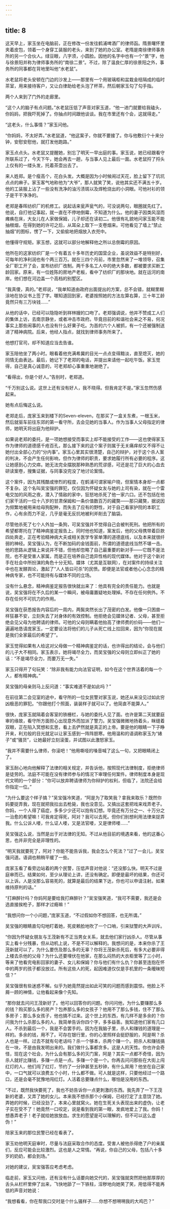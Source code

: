 ```yaml
---
---
---
```

title: 8
---




这天早上，家玉坐在电脑前，正在修改一份发往鹤浦啤酒厂的律师函。隋景曙怀里夹着皮包，领着一个身穿工装服的老头，来到了她的办公室。老隋是南徐律师事务所的另一个合伙人。绿豆眼，八字须，小圆脸。因他的名字中也有一个“景”字，他与徐景阳并称为律师事务所的“南徐二景”。不过，除了温良仁厚的徐景阳之外，事务所的同事都在背地里叫他“水老鼠”。

水老鼠将老头安顿在门边的沙发上——那里有一个用玻璃柜和盆栽金桔隔成的临时茶室，用来接待客户，又让白律助给老头泡了杯茶，然后朝家玉勾了勾手指。

两个人来到了门外的走廊里。

“这个人的脑子有点问题。”水老鼠压低了声音对家玉道，“他一进门就要给我磕头，你妈妈，把我吓死掉了。你抽点时间跟他谈谈。我在市里还有个会，这就得走。”

“这老头，什么事情？”家玉问他。

“你妈妈，不太好弄。”水老鼠道，“他这案子，你就不要接了。你与他敷衍个十来分钟，安慰安慰他，就打发他跑路。”

家玉点点头。水老鼠又提醒她，别忘了明天一早出庭的事。家玉说，她已经跟看守所联系过了，今天下午，她会再去一趟，与当事人见上最后一面。水老鼠捋了捋头上仅有的一缕头发，托着茶壶出去了。

来人姓郑。是个瘦高个，花白头发。大概是因为小时候闹过天花，脸上留下了坑坑点点的麻子。家玉客气地称他为“大爷”，那人就笑了笑，说他其实还不满五十岁。他的工装服上沾了一些没有洗净的油污渍斑以及焊枪烧出的小洞眼。可他衬衫的领子是干干净净的。

老郑是春晖纺织厂的机修工。说起话来瓮声瓮气的，可没说两句，眼圈就先红了。他说，自打他记事起，就一直在不停地倒霉，不知道为什么。他的妻子因类风湿而瘫痪在床，大女儿在人家做保姆，儿子却还在读初二。他很有礼貌地问家玉能不能抽根烟，在得到她的许可之后，从耳朵上取下一支卷烟来。可他看见了墙上“禁止抽烟”的图标，愣了一下，又偷偷地把烟放入衣兜中。

他懂得守规矩。家玉想，这就可以部分地解释他之所以总倒霉的原因。

他所在的这家纺织厂是一个有着五十多年历史的国营企业，虽说效益不是特别好，可每年的净利润也有个两三百万。就在三四个月前，市里忽然来了一堆领导，召集全厂职工开了会，宣布纺织厂改制。两千多名工人中的绝大多数，都被要求买断工龄回家。原来，有一位姓陈的房地产老板，看中了纺织厂的那块地。就在运河的南岸。他们想在河边盖一个高档的别墅区。

“我真傻，真的。”老郑说，“我单知道由政府出面提出的方案，总不会错，就糊里糊涂地在协议书上签了字。哪知道回到家，老婆按照她的方法左算右算，三十年工龄竟然只有三万块钱……”

从他的话中，已经可以隐隐听到祥林嫂的口吻了。老郑强调说，他并不赞成工人们的集体上访，去南京静坐，或者冲击市政府。毕竟目前的和谐社会来之不易，何况事实上那些闹事的人也没有什么好果子吃。为首的六个人被抓，有一个还被强制送进了精神病院。后来，他经人指点，就找到律师事务所来了。

他想打官司，却不知道应当去告谁。

家玉陪他坐了两小时。眼看着他充满希冀的目光一点点变得黯淡，直至熄灭，她的同情无由表达。最后，她记下了老郑的电话，并提出来请他一起吃午饭。家玉觉得，自己是真心诚意的，可老郑却心事重重地谢绝了。

“看得出，你是个好人。”告别时，老郑道。

“千万别这么说。这世上还有没有好人，我不晓得。但我肯定不是。”家玉忽然伤感起来。

她有点后悔这么说。

老郑走后，庞家玉来到楼下的Seven-eleven，在那买了一盒关东煮，一根玉米，然后就驱车前往东郊的第一看守所，去会见她的当事人。作为当事人父母指定的律师，她明天将出庭为他辩护。

如果说老郑的委托，是一项她想接受而事实上却不能接受的工作——这也使得家玉作为律师的道德感千疮百孔，那么接下来的这个案子则属于无关痛痒却又不得不让她付出全部心力的“分内事”。家玉心里其实很清楚，自己的辩护，对于这个杀人案的判决，不会产生任何影响，但作为律师的职责，要求她履行所有必要的程序。这让她感到心力交瘁。她无法完全摆脱那种熟悉的荒谬感，可还是花了巨大的心血去研读案卷，搜集证据，与同事没完没了地讨论案情。

这个案件，因为其残酷或惨烈的程度，在鹤浦可谓家喻户晓，但案情本身却一点都不复杂。这个名叫吴宝强的罪犯，仅仅因为怀疑女友与她的上司有染，就在一个雷电交加的风雨之夜，潜入了情敌的家中，狂怒地杀死了他一家六口。还不包括在他们家干活的一位十八岁的甘肃保姆和一条价值数百万的藏獒——那只藏獒，据说因为频繁地被用来给母狗配种，而失去了应有的野性，对于自己看家护院的本职工作，心有余而力不足，几乎是毫无反抗地被利斧削去了脑袋。

尽管他杀死了七个人外加一条狗，可吴宝强并不觉得自己会被判死刑。他把所有的希望都寄托在了精神病鉴定报告上。同时他也知道，案发后，他的父母携带着巨款四处奔走，正在考验精神病大夫或相关医学专家单薄的道德底线，以及本来就很纤弱的神经。吴宝强认为，在不断加码的金钱面前，所谓的道德底线当然不堪一击。他的思路从逻辑上来说并不错，但他却忽略了自己最重要的新对手——它既不是法院，也不是受害人家属，而是正在培养自己诡异性格的现代媒体。他对于这个新对手在社会中所扮演的角色十分无知。媒体（尤其是互联网），在对案件的持续关注中也在发酵舆论，激起了“人人皆曰可杀”的民愤。即便是法官或者他心心念念的精神病专家，也不可能持有与媒体不同的立场。

没有什么悬念，精神病鉴定报告很快就出来了：他具有完全的责任能力。也就是说，吴宝强将在不久后的某一个瞬间，被毋庸置疑地处理掉。不存在任何例外。不存在任何不可抗力的作用。

吴宝强在获悉报告内容后的一周内，两鬓突然长出了茂密的白发。他像一只困兽一样狂暴不安，立刻失去了对身体的有效控制。他拒绝会见媒体记者、父母，甚至拒绝会见父母为他聘请的律师。可他的父母则瞒着他抬高了律师费的价码——他们一遍遍地恳请庞家玉，一定要设法将他们的儿子从死亡线上拉回来，因为“你现在就是我们全家最后的希望了”。

家玉觉得如果有人给这对父母做一个精神病鉴定的话，也许得出的结论，会与他们的儿子大不相同。家玉表示，她将竭尽全力，而吴宝强的父母则立即纠正了她的话：“不是竭尽全力，而要万无一失。”

家玉只得开了句玩笑：“除非我有能力向法官证明，如今在这个世界活着的每一个人，都有精神病。”

吴宝强的母亲则马上反问道：“事实难道不是如此吗？”





在前往第二会见室的途中，看守所的一位女民警对家玉说，她还从来没见过如此穷凶极恶的罪犯。“你跟他打个照面，装装样子就可以了。他简直不能算人。”

很快，庞家玉就隔着会客室的铁栅栏，与她的委托人见了面。也许是第二天就要庭审的缘故，看守所方面担心出现意外而加派了警力。吴宝强微微地扬着头，眯缝着双眼，正在陷入冥想和玄思，看上去俨然就是真正的上帝。要是他的眼睛一下子睁开来，利刃般的目光就足以让家玉感到一阵阵胆寒。他用温和的语调称家玉为“婊子”或“骚货”，让她最好立刻滚蛋，并试图以此激怒家玉。

“我并不需要什么律师，你滚吧！”他用嘶哑的嗓音喊了这么一句，又把眼睛闭上了。

家玉耐心地向他解释了法律的相关规定，并告诉他，按照现代法律制度，拒绝律师是徒劳的。法庭不可能在没有律师参与的情况下审理任何案件。律师制度本身是现代文明的一个部分：“你可以放弃聘请律师为你辩护的权利，但临了，法院还会给你指定一位。”

“为什么要这个样子搞？”吴宝强冷笑道，“阿是为了取笑我？拿我来取乐？既然你妈要捉弄我，现在就把我拉出去枪毙，我也没意见。又搞出这套把戏来戏弄老子。你妈，一个人得了癌症，多多少少还可以抱有幻想。毕竟还有万分之一、十万分之一治愈的希望嘛！可我肯定得死，阿对？我可以去死。但你们别想利用法律来捉弄我。什么公诉人喽，什么证人喽，又是法官喽，又是律师喽……”

吴宝强这么说，当然是出于对法律的无知。不过从他目前的境遇来看，他的这番心思，也并非完全是非理性的。

“明天我就要死了，阿对？你能不能告诉我，我会怎么个死法？”过了一会儿，吴宝强问道。语调也稍稍平缓了一些。

庞家玉看了看旁边站着的两个民警，压低声音对他说：“还没那么快。明天不过是庭审而已。结果如何，至少从理论上讲，还没有确定。即便是最坏的结果，你还可以上诉。人是没那么容易死的，就算是最后的结果下达，你也可以申请注射。如果维持原判的话。”

“打麻醉针吗？你妈阿是要给我打麻醉针？”吴宝强笑道，“我可不需要，我还是会选直接挨枪子，那样才过瘾嘛！”

“我想问你一个小问题，”庞家玉道，“不过假如你不想回答，也无所谓。”

吴宝强的眼睛直勾勾地盯着她，死皮赖脸地吹了一个口哨，引来狱警的大声训斥。

“你因为怀疑女朋友与王茂新有不正当男女关系，就去他们家行凶杀人。尽管从事实上看十分残暴，但从动机上说，不是不可以解释的。我想问的是，本来你杀了王茂新就可以了，为什么要伤及那么多的无辜？你将王茂新杀死后，有多大必要非得上楼去杀他的父母？为什么还要埋伏在他家，在那么闷热的大衣柜里等了三小时，等来了他看完电影回家的妻子、女儿和保姆？你与他们有什么仇？你甚至连抱在怀中的两岁的孩子都没放过。所有这些人的死，起因难道仅仅是手机里的一条暧昧短信？”

吴宝强很有些迷惑不解。似乎为她竟然提出如此可笑的问题而感到震惊。他脸上不屑一顾的神情，让他看起来像个先知。

“那你就去问问王茂新好了。他可以回答你的问题。你问问他，为什么要赚那么多的钱？购买那么多的房产？包养那么多的女孩子？他用不了那么多钱，住不了那么多房子；那么多女孩子，他也搞不过来。这个世上的东西，有几样不是多余的？你问我为什么杀那么多的人，我简单告诉你四个字，多多益善。我知道他们家有几口人。不杀到最后一个，我是不会罢手的。因为在我脑子里，杀人和赚钱的道理是一样的。多余的钱，用不了。可存在银行里，你的心里照样会挺舒服的，阿是啊？杀人也是一样。过去不就有句老话吗？杀一个够本，杀两个赚一个。把杀人和赚钱搞在一块，不是由我发明出来的。我们做什么事都贪多。这是人的天性。你也许会奇怪，现在这个社会，为什么会有那么多的灭门案，阿是？其实一点都不奇怪，因为杀人就好比赚钱，多赚一点是一点。多赚一个是一个。你再去问问那些在大街上闯红灯的人，他们闯了红灯，节约了一分钟甚至五秒钟，有什么屌用？他坐在自己家中，一口气就可以浪费五个小时，什么都不做。可人就是这样，只要他经过一个路口，还是会毫不犹豫地闯红灯。人活着总要赚点什么，哪怕是没用的东西。

“不过，既然我快要死了，我也不妨告诉你一点更刺激的东西。我先弄了一下王茂新的老婆，又弄了她的女儿。本来我不想杀那个小保姆，已经打定了主意饶了她。弄她的时候，已经没劲了，本来心里就窝火。她在生死关头表现出来的虚伪，让老子实在受不了！她竟然一口咬定，说是看到我的第一眼，发疯地爱上了我。你妈！想愚弄老子！老子就给她放放血。求生的愿望是可以理解的，但不可以这么虚伪！”

陪家玉来的那位民警已经在看表了。

家玉劝他明天庭审时，尽量与法庭采取合作的态度。受害人被他杀得绝了户的亲属们，反应可能会比较激烈。这也是人之常情。“再说，你自己的父母，包括八十多岁的奶奶，都会到场。”

对她的建议，吴宝强答应考虑考虑。

临走前，家玉又问他，还有没有什么话要向她交代的，吴宝强就突然把他那厚厚的舌头从栏杆里伸了出来，飞快地舔了一下铁柱，淫秽地向她笑了笑，用低得不能再低的声音对她说：

“我想看看，你在帮我口交时是个什么骚样子……你想不想嗍嗍我的大鸡巴？”